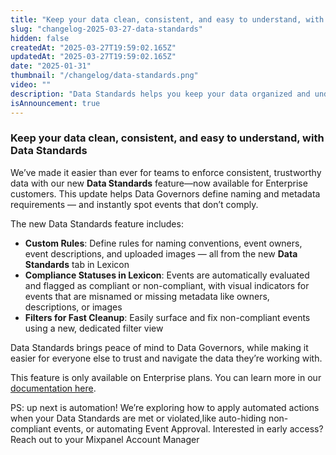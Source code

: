 ```yaml
---
title: "Keep your data clean, consistent, and easy to understand, with Data Standards"
slug: "changelog-2025-03-27-data-standards"
hidden: false
createdAt: "2025-03-27T19:59:02.165Z"
updatedAt: "2025-03-27T19:59:02.165Z"
date: "2025-01-31"
thumbnail: "/changelog/data-standards.png"
video: ""
description: "Data Standards helps you keep your data organized and understandable, by enforcing naming conventions and metadata requirements. Now, teams can easily spot non-compliant events in Lexicon and take action to maintain high data quality at scale."
isAnnouncement: true
---
```


<ChangelogPostHeader
  date="2025-03-27"
  image="/changelog/data-standards.png"
  title="Keep your data clean, consistent, and easy to understand, with Data Standards"
/>

### **Keep your data clean, consistent, and easy to understand, with Data Standards**

We’ve made it easier than ever for teams to enforce consistent, trustworthy data with our new **Data Standards** feature—now available for Enterprise customers. 
This update helps Data Governors define naming and metadata requirements — and instantly spot events that don’t comply.

The new Data Standards feature includes:

- **Custom Rules**: Define rules for naming conventions, event owners, event descriptions, and uploaded images — all from the new **Data Standards** tab in Lexicon
- **Compliance Statuses in Lexicon**: Events are automatically evaluated and flagged as compliant or non-compliant, with visual indicators for events that are misnamed or missing metadata like owners, descriptions, or images
- **Filters for Fast Cleanup**: Easily surface and fix non-compliant events using a new, dedicated filter view

Data Standards brings peace of mind to Data Governors, while making it easier for everyone else to trust and navigate the data they’re working with. 

This feature is only available on Enterprise plans. You can learn more in our [documentation here](/docs/data-governance/data-standards).

PS: up next is automation! We’re exploring how to apply automated actions when your Data Standards are met or violated,like auto-hiding non-compliant events, or automating Event Approval. Interested in early access? Reach out to your Mixpanel Account Manager
